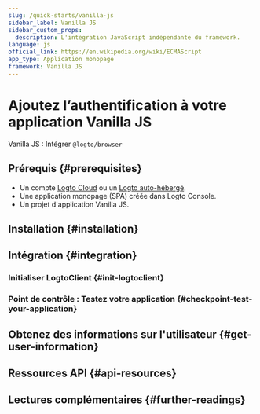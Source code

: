 ```yaml
---
slug: /quick-starts/vanilla-js
sidebar_label: Vanilla JS
sidebar_custom_props:
  description: L'intégration JavaScript indépendante du framework.
language: js
official_link: https://en.wikipedia.org/wiki/ECMAScript
app_type: Application monopage
framework: Vanilla JS
---
```




# Ajoutez l’authentification à votre application Vanilla JS

Vanilla JS : Intégrer `@logto/browser`

<GuideTip />

## Prérequis \{#prerequisites}

- Un compte [Logto Cloud](https://cloud.logto.io) ou un [Logto auto-hébergé](/introduction/set-up-logto-oss).
- Une application monopage (SPA) créée dans Logto Console.
- Un projet d'application Vanilla JS.

## Installation \{#installation}

<AddSdk />

## Intégration \{#integration}

### Initialiser LogtoClient \{#init-logtoclient}

<InitClient />

<ImplementSignInAndSignOut />

### Point de contrôle : Testez votre application \{#checkpoint-test-your-application}

<CheckIntegration />

## Obtenez des informations sur l'utilisateur \{#get-user-information}

<GetUserInformation />

## Ressources API \{#api-resources}

<ApiResources />

## Lectures complémentaires \{#further-readings}

<FurtherReadings />
